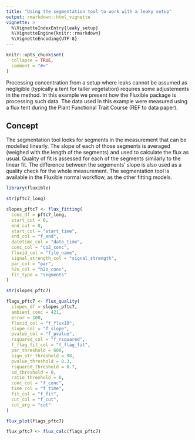 ```yaml
---
title: "Using the segmentation tool to work with a leaky setup"
output: rmarkdown::html_vignette
vignette: >
  %\VignetteIndexEntry{leaky_setup}
  %\VignetteEngine{knitr::rmarkdown}
  %\VignetteEncoding{UTF-8}
---
```


```r
knitr::opts_chunk$set(
  collapse = TRUE,
  comment = "#>"
)
```

Processing concentration from a setup where leaks cannot be assumed as negligible (typically a tent for taller vegetation) requires some adjustements in the method.
In this example we present how the Fluxible package is processing such data.
The data used in this example were measured using a flux tent during the Plant Functional Trait Course (REF to data paper).

<!-- Figure showing a typical flux with clear segments -->

## Concept
The segmentation tool looks for segments in the measurement that can be modelled linearly.
The slope of each of those segments is averaged (weighed with the length of the segments) and used to calculate the flux as usual.
Quality of fit is assessed for each of the segments similarly to the linear fit.
The difference between the segements' slope is also used as a quality check for the whole measurement.
The segmentation tool is available in the Fluxible normal workflow, as the other fitting models.

```r
library(fluxible)

str(pftc7_long)

slopes_pftc7 <- flux_fitting(
  conc_df = pftc7_long,
  start_cut = 0,
  end_cut = 0,
  start_col = "start_time",
  end_col = "f_end",
  datetime_col = "date_time",
  conc_col = "co2_conc",
  fluxid_col = "file_name",
  signal_strength_col = "signal_strength",
  par_col = "par",
  h2o_col = "h2o_conc",
  fit_type = "segments"
)

str(slopes_pftc7)

flags_pftc7 <- flux_quality(
  slopes_df = slopes_pftc7,
  ambient_conc = 421,
  error = 100,
  fluxid_col = "f_fluxID",
  slope_col = "f_slope",
  pvalue_col = "f_pvalue",
  rsquared_col = "f_rsquared",
  f_flag_fit_col = "f_flag_fit",
  par_threshold = 600,
  sign_str_threshold = 98,
  pvalue_threshold = 0.3,
  rsquared_threshold = 0.7,
  sd_threshold = 0,
  ratio_threshold = 0,
  conc_col = "f_conc",
  time_col = "f_time",
  fit_col = "f_fit",
  cut_col = "f_cut",
  cut_arg = "cut"
)

flux_plot(flags_pftc7)

flux_pftc7 <- flux_calc(flags_pftc7)
```
